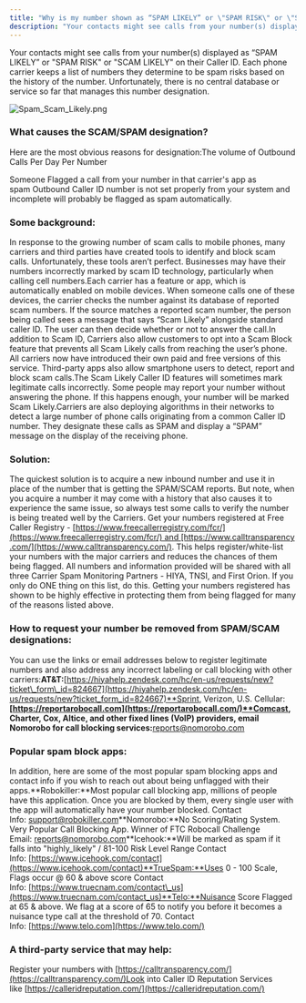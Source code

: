 ```yaml
---
title: "Why is my number shown as “SPAM LIKELY” or \"SPAM RISK\" or \"SCAM LIKELY\"?"
description: "Your contacts might see calls from your number(s) displayed as “SPAM LIKELY” or \"SPAM RISK\" or \"SCAM LIKELY\" on their Caller ID. Each phone carrier ke..."
---
```


Your contacts might see calls from your number(s) displayed as “SPAM LIKELY” or "SPAM RISK" or "SCAM LIKELY" on their Caller ID. Each phone carrier keeps a list of numbers they determine to be spam risks based on the history of the number. Unfortunately, there is no central database or service so far that manages this number designation.

![Spam_Scam_Likely.png](./images/Screen-Shot-2023-05-05-at-5.16.54-PM.png)

### What causes the SCAM/SPAM designation?

Here are the most obvious reasons for designation:The volume of Outbound Calls Per Day Per Number

Someone Flagged a call from your number in that carrier's app as spam Outbound Caller ID number is not set properly from your system and incomplete will probably be flagged as spam automatically.

### Some background:

In response to the growing number of scam calls to mobile phones, many carriers and third parties have created tools to identify and block scam calls. Unfortunately, these tools aren’t perfect. Businesses may have their numbers incorrectly marked by scam ID technology, particularly when calling cell numbers.Each carrier has a feature or app, which is automatically enabled on mobile devices. When someone calls one of these devices, the carrier checks the number against its database of reported scam numbers. If the source matches a reported scam number, the person being called sees a message that says “Scam Likely” alongside standard caller ID. The user can then decide whether or not to answer the call.In addition to Scam ID, Carriers also allow customers to opt into a Scam Block feature that prevents all Scam Likely calls from reaching the user’s phone. All carriers now have introduced their own paid and free versions of this service. Third-party apps also allow smartphone users to detect, report and block scam calls.The Scam Likely Caller ID features will sometimes mark legitimate calls incorrectly. Some people may report your number without answering the phone. If this happens enough, your number will be marked Scam Likely.Carriers are also deploying algorithms in their networks to detect a large number of phone calls originating from a common Caller ID number. They designate these calls as SPAM and display a “SPAM” message on the display of the receiving phone.

### Solution:

The quickest solution is to acquire a new inbound number and use it in place of the number that is getting the SPAM/SCAM reports. But note, when you acquire a number it may come with a history that also causes it to experience the same issue, so always test some calls to verify the number is being treated well by the Carriers. Get your numbers registered at Free Caller Registry - [https://www.freecallerregistry.com/fcr/](https://www.freecallerregistry.com/fcr/) and [https://www.calltransparency.com/](https://www.calltransparency.com/). This helps register/white-list your numbers with the major carriers and reduces the chances of them being flagged. All numbers and information provided will be shared with all three Carrier Spam Monitoring Partners - HIYA, TNSI, and First Orion. If you only do ONE thing on this list, do this. Getting your numbers registered has shown to be highly effective in protecting them from being flagged for many of the reasons listed above.

### How to request your number be removed from SPAM/SCAM designations:

You can use the links or email addresses below to register legitimate numbers and also address any incorrect labeling or call blocking with other carriers:**AT&T:**[https://hiyahelp.zendesk.com/hc/en-us/requests/new?ticket\_form\_id=824667](https://hiyahelp.zendesk.com/hc/en-us/requests/new?ticket_form_id=824667)**Sprint, Verizon, U.S. Cellular:**[https://reportarobocall.com](https://reportarobocall.com/)**Comcast, Charter, Cox, Altice, and other fixed lines (VoIP) providers, email Nomorobo for call blocking services:**[reports@nomorobo.com](http://support.turbodial.biz/docs/frequently-asked-questions/my-numbers-are-labeled-spam-risk-on-caller-ids-what-do-i-do/reports@nomorobo.com)

### Popular spam block apps:

In addition, here are some of the most popular spam blocking apps and contact info if you wish to reach out about being unflagged with their apps.**Robokiller:**Most popular call blocking app, millions of people have this application. Once you are blocked by them, every single user with the app will automatically have your number blocked.
Contact Info: [support@robokiller.com](mailto:support@robokiller.com)**Nomorobo:**No Scoring/Rating System. Very Popular Call Blocking App. Winner of FTC Robocall Challenge
Email: [reports@nomorobo.com](mailto:reports@nomorobo.com)**Icehook:**Will be marked as spam if it falls into "highly\_likely" / 81-100 Risk Level Range
Contact Info: [https://www.icehook.com/contact](https://www.icehook.com/contact)**TrueSpam:**Uses 0 - 100 Scale, Flags occur @ 60 & above score
Contact Info: [https://www.truecnam.com/contact\_us](https://www.truecnam.com/contact_us)**Telo:**Nuisance Score Flagged at 65 & above. We flag at a score of 65 to notify you before it becomes a nuisance type call at the threshold of 70.
Contact Info: [https://www.telo.com](https://www.telo.com/)

### A third-party service that may help:

Register your numbers with [https://calltransparency.com/](https://calltransparency.com/)Look into Caller ID Reputation Services like [https://calleridreputation.com/](https://calleridreputation.com/)
